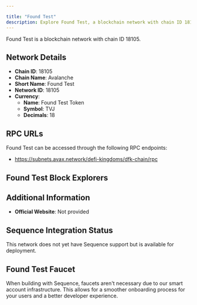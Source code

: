 ```yaml
---

title: "Found Test"
description: Explore Found Test, a blockchain network with chain ID 18105. Learn about its native currency, Found Test Token, and how to interact with the network.
---
```




Found Test is a blockchain network with chain ID 18105.

## Network Details

- **Chain ID**: 18105
- **Chain Name**: Avalanche
- **Short Name**: Found Test
- **Network ID**: 18105
- **Currency**: 
  - **Name**: Found Test Token
  - **Symbol**: TVJ
  - **Decimals**: 18

## RPC URLs

Found Test can be accessed through the following RPC endpoints:

- https://subnets.avax.network/defi-kingdoms/dfk-chain/rpc

## Found Test Block Explorers



## Additional Information

- **Official Website**: Not provided

## Sequence Integration Status

This network does not yet have Sequence support but is available for deployment.

## Found Test Faucet

When building with Sequence, faucets aren't necessary due to our smart account infrastructure. This allows for a smoother onboarding process for your users and a better developer experience.
